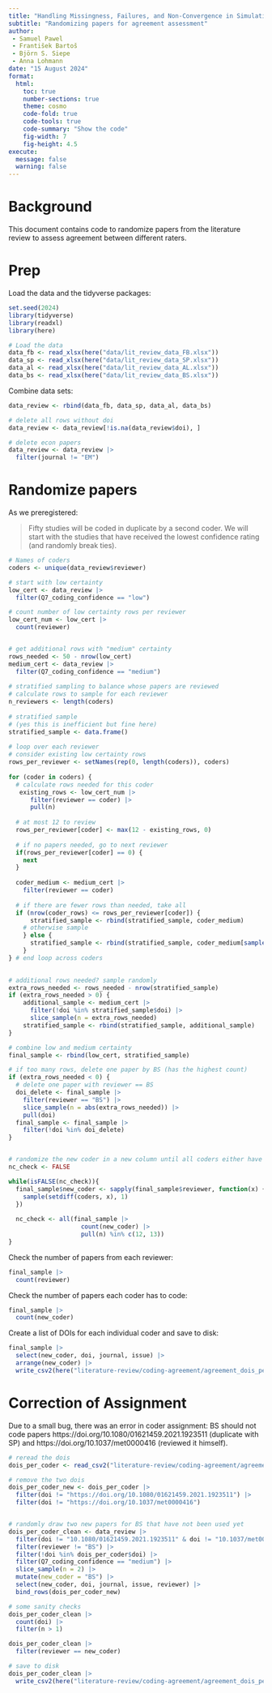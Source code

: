 ```yaml
---
title: "Handling Missingness, Failures, and Non-Convergence in Simulation Studies"
subtitle: "Randomizing papers for agreement assessment"
author: 
 - Samuel Pawel
 - František Bartoš
 - Björn S. Siepe
 - Anna Lohmann
date: "15 August 2024"
format:
  html:
    toc: true
    number-sections: true
    theme: cosmo
    code-fold: true
    code-tools: true
    code-summary: "Show the code"
    fig-width: 7
    fig-height: 4.5
execute:
  message: false
  warning: false
---
```


# Background
This document contains code to randomize papers from the literature review to assess agreement between different raters.

# Prep

Load the data and the tidyverse packages: 
```r
set.seed(2024)
library(tidyverse)
library(readxl)
library(here)

# Load the data
data_fb <- read_xlsx(here("data/lit_review_data_FB.xlsx"))
data_sp <- read_xlsx(here("data/lit_review_data_SP.xlsx"))
data_al <- read_xlsx(here("data/lit_review_data_AL.xlsx"))
data_bs <- read_xlsx(here("data/lit_review_data_BS.xlsx"))

```

Combine data sets: 
```r
data_review <- rbind(data_fb, data_sp, data_al, data_bs)

# delete all rows without doi
data_review <- data_review[!is.na(data_review$doi), ]

# delete econ papers
data_review <- data_review |> 
  filter(journal != "EM")


```




# Randomize papers

As we preregistered:

> Fifty studies will be coded in duplicate by a second coder. We will start with the studies that have received the lowest confidence rating (and randomly break ties). 

```r
# Names of coders
coders <- unique(data_review$reviewer)

# start with low certainty
low_cert <- data_review |> 
  filter(Q7_coding_confidence == "low")

# count number of low certainty rows per reviewer
low_cert_num <- low_cert |> 
  count(reviewer)


# get additional rows with "medium" certainty
rows_needed <- 50 - nrow(low_cert)
medium_cert <- data_review |> 
  filter(Q7_coding_confidence == "medium")
  
# stratified sampling to balance whose papers are reviewed
# calculate rows to sample for each reviewer
n_reviewers <- length(coders)
  
# stratified sample
# (yes this is inefficient but fine here)
stratified_sample <- data.frame()
  
# loop over each reviewer
# consider existing low certainty rows
rows_per_reviewer <- setNames(rep(0, length(coders)), coders)
  
for (coder in coders) {
  # calculate rows needed for this coder 
   existing_rows <- low_cert_num |> 
      filter(reviewer == coder) |> 
      pull(n)
   
  # at most 12 to review
  rows_per_reviewer[coder] <- max(12 - existing_rows, 0)
  
  # if no papers needed, go to next reviewer
  if(rows_per_reviewer[coder] == 0) {
    next
  }
    
  coder_medium <- medium_cert |> 
    filter(reviewer == coder)
    
  # if there are fewer rows than needed, take all
  if (nrow(coder_rows) <= rows_per_reviewer[coder]) {
      stratified_sample <- rbind(stratified_sample, coder_medium)
    # otherwise sample
    } else {
      stratified_sample <- rbind(stratified_sample, coder_medium[sample(1:nrow(coder_medium), rows_per_reviewer[coder]), ])
    }
} # end loop across coders

  
# additional rows needed? sample randomly
extra_rows_needed <- rows_needed - nrow(stratified_sample)
if (extra_rows_needed > 0) {
    additional_sample <- medium_cert |>
      filter(!doi %in% stratified_sample$doi) |>
      slice_sample(n = extra_rows_needed)
    stratified_sample <- rbind(stratified_sample, additional_sample)
}

# combine low and medium certainty
final_sample <- rbind(low_cert, stratified_sample)

# if too many rows, delete one paper by BS (has the highest count)
if (extra_rows_needed < 0) {
  # delete one paper with reviewer == BS
  doi_delete <- final_sample |>
    filter(reviewer == "BS") |>
    slice_sample(n = abs(extra_rows_needed)) |>
    pull(doi)
  final_sample <- final_sample |>
    filter(!doi %in% doi_delete)
}


# randomize the new coder in a new column until all coders either have 12 or 13 papers
nc_check <- FALSE

while(isFALSE(nc_check)){
  final_sample$new_coder <- sapply(final_sample$reviewer, function(x) {
    sample(setdiff(coders, x), 1)
  })
  
  nc_check <- all(final_sample |>
                    count(new_coder) |>
                    pull(n) %in% c(12, 13))
}
```

Check the number of papers from each reviewer:
```r
final_sample |>
  count(reviewer)
```

Check the number of papers each coder has to code:
```r
final_sample |> 
  count(new_coder)
```


Create a list of DOIs for each individual coder and save to disk:
```r
final_sample |> 
  select(new_coder, doi, journal, issue) |> 
  arrange(new_coder) |> 
  write_csv2(here("literature-review/coding-agreement/agreement_dois_per_coder.csv"))
```


# Correction of Assignment

Due to a small bug, there was an error in coder assignment: BS should not code papers 
https://doi.org/10.1080/01621459.2021.1923511 (duplicate with SP) and https://doi.org/10.1037/met0000416 (reviewed it himself). 

```r
# reread the dois
dois_per_coder <- read_csv2("literature-review/coding-agreement/agreement_dois_per_coder.csv")

# remove the two dois
dois_per_coder_new <- dois_per_coder |>
  filter(doi != "https://doi.org/10.1080/01621459.2021.1923511") |> 
  filter(doi != "https://doi.org/10.1037/met0000416")


# randomly draw two new papers for BS that have not been used yet
dois_per_coder_clean <- data_review |> 
  filter(doi != "10.1080/01621459.2021.1923511" & doi != "10.1037/met0000416") |> 
  filter(reviewer != "BS") |>
  filter(!doi %in% dois_per_coder$doi) |> 
  filter(Q7_coding_confidence == "medium") |> 
  slice_sample(n = 2) |>
  mutate(new_coder = "BS") |> 
  select(new_coder, doi, journal, issue, reviewer) |>  
  bind_rows(dois_per_coder_new)

# some sanity checks
dois_per_coder_clean |> 
  count(doi) |> 
  filter(n > 1)

dois_per_coder_clean |> 
  filter(reviewer == new_coder)

# save to disk
dois_per_coder_clean |> 
  write_csv2(here("literature-review/coding-agreement/agreement_dois_per_coder_new.csv"))

```



